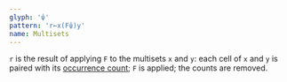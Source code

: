 ```yaml
---
glyph: '⍦'
pattern: 'r←x(F⍦)y'
name: Multisets
---
```


`r` is the result of applying `F` to the multisets `x` and `y`: each cell of `x` and `y` is paired with its [occurrence count](./on_counts); `F` is applied; the counts are removed.